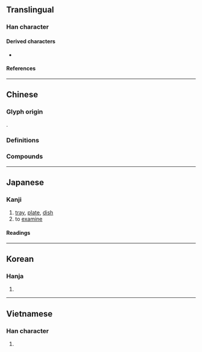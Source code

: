 {{also|盤}}
{{character info}}
==Translingual==

===Han character===
{{Han char|rn=75|rad=木|as=10|sn=14|four=27904|canj=HED,XHED|ids=⿱般木}}

====Derived characters====
* {{l|mul|[[𤻧]], [[𧓙]]}}

====References====
{{Han ref|kx=0545.200|dkj=15303|dj=0933.090|hdz=21265.080|uh=69C3}}

----

==Chinese==

===Glyph origin===
{{Han etym}}
{{Han compound|般|木|t2=wood|c1=p|c2=s|ls=psc}}.

===Definitions===
{{zh-see|盤|v}}
{{attention|zh|Also used in the compound word 涅槃}}

===Compounds===
{{zh-der|槃礡|大才槃槃|夷槃|殘槃冷炙|槃槃|扣槃捫燭|槃槃大才|敦槃|槃瓠|槃礴|槃旋|槃橐城|槃根錯節|涅槃罪度|涅槃|槃桓|槃才|槃匜|槃停|涅槃經|鳩槃荼|考槃|槃跚}}

----

==Japanese==

===Kanji===
{{ja-kanji|grade=|rs=木10}}

# [[tray]], [[plate]], [[dish]]
# to [[examine]]

====Readings====
{{ja-readings
|goon=ばん
|kanon=はん
|kun=たらい-
}}

----

==Korean==

===Hanja===
{{ko-hanja|반}}

# {{rfdef|ko|sort=木10}}

----

==Vietnamese==

===Han character===
{{vi-readings|rs=木10|reading=bàn}}

# {{rfdef|vi|sort=木10}}

{{cln|vi|Han tu}}